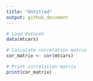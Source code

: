 ---
title: "Untitled"
output: github_document
---

```{r}
# Load dataset
data(mtcars)

# Calculate correlation matrix
cor_matrix <- cor(mtcars)

# Print correlation matrix
print(cor_matrix)
```
